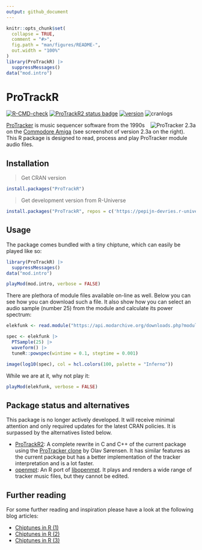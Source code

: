 ```yaml
---
output: github_document
---
```


```r
knitr::opts_chunk$set(
  collapse = TRUE,
  comment = "#>",
  fig.path = "man/figures/README-",
  out.width = "100%"
)
library(ProTrackR) |>
  suppressMessages()
data("mod.intro")
```

# ProTrackR

<!-- badges: start -->
[![R-CMD-check](https://github.com/pepijn-devries/ProTrackR/actions/workflows/R-CMD-check.yaml/badge.svg)](https://github.com/pepijn-devries/ProTrackR/actions/workflows/R-CMD-check.yaml)
[![ProTrackR2 status badge](https://pepijn-devries.r-universe.dev/badges/ProTrackR)](https://pepijn-devries.r-universe.dev/ProTrackR)
[![version](https://www.r-pkg.org/badges/version/ProTrackR)](https://CRAN.R-project.org/package=ProTrackR)
![cranlogs](https://cranlogs.r-pkg.org/badges/ProTrackR)
<!-- badges: end -->

<img src="https://content.pouet.net/files/screenshots/00050/00050055.png" alt="ProTracker 2.3a" align="right" />

[ProTracker](https://en.wikipedia.org/wiki/Protracker) is music sequencer software
from the 1990s on the [Commodore Amiga](https://en.wikipedia.org/wiki/Amiga)
(see screenshot of version 2.3a on the right).
This R package is designed to read, process and play ProTracker module audio files.

## Installation

> Get CRAN version
```r
install.packages("ProTrackR")
```
> Get development version from R-Universe
``` r
install.packages("ProTrackR", repos = c('https://pepijn-devries.r-universe.dev', 'https://cloud.r-project.org'))
```

## Usage

The package comes bundled with a tiny chiptune, which can easily be played like so:

```r
library(ProTrackR) |>
  suppressMessages()
data("mod.intro")

playMod(mod.intro, verbose = FALSE)
```

There are plethora of module files available on-line as well. Below you can see how
you can download such a file. It also show how you can select an audio sample
(number 25) from the module and calculate its power spectrum:

```r
elekfunk <- read.module("https://api.modarchive.org/downloads.php?moduleid=41529#elektric_funk.mod")

spec <- elekfunk |>
  PTSample(25) |>
  waveform() |>
  tuneR::powspec(wintime = 0.1, steptime = 0.001)

image(log10(spec), col = hcl.colors(100, palette = "Inferno"))
```

While we are at it, why not play it:

```r
playMod(elekfunk, verbose = FALSE)
```

## Package status and alternatives

This package is no longer actively developed. It will receive minimal attention and
only required updates for the latest CRAN policies. It is surpassed by the alternatives
listed below.

 * [ProTrackR2](https://pepijn-devries.github.io/ProTrackR2/):
     A complete rewrite in C and
     C++ of the current package using the
     [ProTracker clone](https://github.com/8bitbubsy/pt2-clone)
     by Olav Sørensen. It has similar features as the current package but has
     a better implementation of the tracker interpretation and is a lot faster.
 * [openmpt](https://pepijn-devries.github.io/openmpt/):
     An R port of [libopenmpt](https://lib.openmpt.org/libopenmpt/). It plays
     and renders a wide range of tracker music files, but they cannot be edited.

## Further reading

For some further reading and inspiration please have a look at the following blog
articles:

 * [Chiptunes in R (1)](https://r-coders-anonymous.blogspot.com/2015/09/protrackr-chiptunes-in-r-part-one.html)
 * [Chiptunes in R (2)](https://r-coders-anonymous.blogspot.com/2015/11/protrackr-chiptunes-in-r-part-two.html)
 * [Chiptunes in R (3)](https://r-coders-anonymous.blogspot.com/2016/11/protrackr-chiptunes-in-r-part-three.html)
